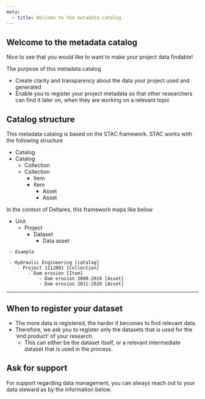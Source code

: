 ```yaml
---
meta:
  - title: Welcome to the metadata catalog
---
```


## Welcome to the metadata catalog

Nice to see that you would like to want to make your project data findable!

The purpose of this metadata catalog 

- Create clarity and transparency about the data your project used and generated
- Enable you to register your project metadata so that other researchers can find it later on, when they are working on a relevant topic

## Catalog structure

This metadata catalog is based on the STAC framework. STAC works with the following structure

- Catalog
- Catalog
    - Collection
    - Collection
        - Item
        - Item
            - Asset
            - Asset
            

In the context of Deltares, this framework maps like below

- Unit
    - Project
        - Dataset
            - Data asset

```
 💡 Example

 - Hydraulic Engineering [catalog]
    - Project 1112001 [Collection]
        - Dam erosion [Item]
            - Dam erosion 2000-2010 [Asset]
            - Dam erosion 2011-2020 [Asset]
```

---

## When to register your dataset

- The more data is registered, the harder it becomes to find relevant data.
- Therefore, we ask you to register only the datasets that is used for the ‘end product’ of your research.
    - This can either be the dataset itself, or a relevant intermediate dataset that is used in the process.

## Ask for support

For support regarding data management, you can always reach out to your data steward as by the information below.
